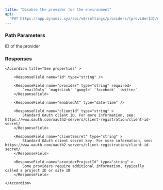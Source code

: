 ```yaml
---
title: "Disable the provider for the environment"
api:
  "PUT https://app.dynamic.xyz/api/v0/settings/providers/{providerId}/disable"
---
```


### Path Parameters

<ParamField path="providerId" type="string" required>
  ID of the provider
</ParamField>

### Responses

<Tabs>

<Tab title="🟢 200">

<ResponseField name="providers" type="array of objects" >

    <Accordion title="See properties" >

        <ResponseField name="id" type="string" />

        <ResponseField name="provider" type="string" required>
            `emailOnly` `magicLink` `google` `facebook` `twitter`
        </ResponseField>

        <ResponseField name="enabledAt" type="date-time" />

        <ResponseField name="clientId" type="string" >
            Standard OAuth client ID. For more information, see: https://www.oauth.com/oauth2-servers/client-registration/client-id-secret/
        </ResponseField>

        <ResponseField name="clientSecret" type="string" >
            Standard OAuth client secret key. For more information, see: https://www.oauth.com/oauth2-servers/client-registration/client-id-secret/
        </ResponseField>

        <ResponseField name="providerProjectId" type="string" >
            Some providers require additional information, typically called a project ID or site ID
        </ResponseField>

    </Accordion>

</ResponseField>

</Tab>

<Tab title="🔴 401">
  <ResponseField name="error" type="string" />
</Tab>

<Tab title="🔴 403">
  <ResponseField name="error" type="string" />
</Tab>

<Tab title="🔴 500">
  <ResponseField name="error" type="string" />
</Tab>

</Tabs>
